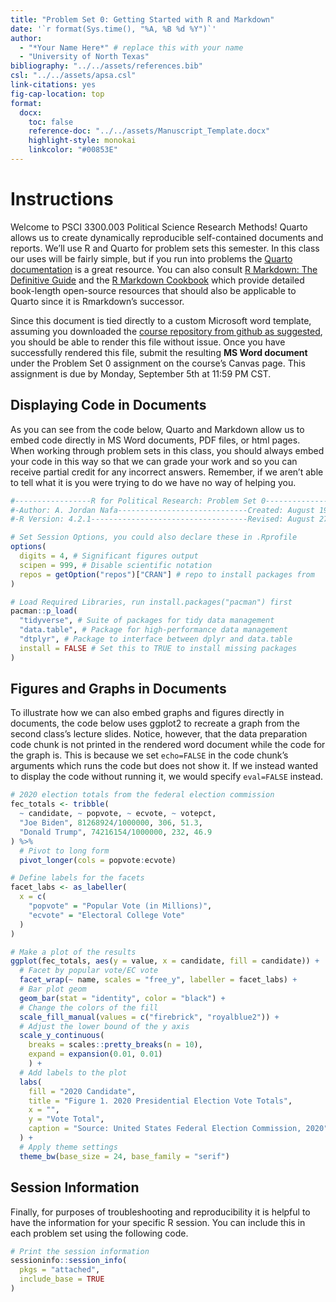 ```yaml
---
title: "Problem Set 0: Getting Started with R and Markdown"
date: '`r format(Sys.time(), "%A, %B %d %Y")`'
author:
  - "*Your Name Here*" # replace this with your name
  - "University of North Texas"
bibliography: "../../assets/references.bib"
csl: "../../assets/apsa.csl"
link-citations: yes
fig-cap-location: top
format: 
  docx:
    toc: false
    reference-doc: "../../assets/Manuscript_Template.docx"
    highlight-style: monokai
    linkcolor: "#00853E"
---
```


# Instructions

Welcome to PSCI 3300.003 Political Science Research Methods! Quarto allows us to create dynamically reproducible self-contained documents and reports. We'll use R and Quarto for problem sets this semester. In this class our uses will be fairly simple, but if you run into problems the [Quarto documentation](https://quarto.org/docs/guide/) is a great resource. You can also consult [R Markdown: The Definitive Guide](https://bookdown.org/yihui/rmarkdown/) and the [R Markdown Cookbook](https://bookdown.org/yihui/rmarkdown-cookbook/) which provide detailed book-length open-source resources that should also be applicable to Quarto since it is Rmarkdown's successor.

Since this document is tied directly to a custom Microsoft word template, assuming you downloaded the [course repository from github as suggested](https://github.com/ajnafa/psci-3300-political-science-research), you should be able to render this file without issue. Once you have successfully rendered this file, submit the resulting **MS Word document** under the Problem Set 0 assignment on the course's Canvas page. This assignment is due by Monday, September 5th at 11:59 PM CST.

## Displaying Code in Documents

As you can see from the code below, Quarto and Markdown allow us to embed code directly in MS Word documents, PDF files, or html pages. When working through problem sets in this class, you should always embed your code in this way so that we can grade your work and so you can receive partial credit for any incorrect answers. Remember, if we aren't able to tell what it is you were trying to do we have no way of helping you.

```r
#-----------------R for Political Research: Problem Set 0----------------------
#-Author: A. Jordan Nafa-----------------------------Created: August 19, 2022-#
#-R Version: 4.2.1-----------------------------------Revised: August 27, 2022-#

# Set Session Options, you could also declare these in .Rprofile
options(
  digits = 4, # Significant figures output
  scipen = 999, # Disable scientific notation
  repos = getOption("repos")["CRAN"] # repo to install packages from
)

# Load Required Libraries, run install.packages("pacman") first
pacman::p_load(
  "tidyverse", # Suite of packages for tidy data management 
  "data.table", # Package for high-performance data management 
  "dtplyr", # Package to interface between dplyr and data.table
  install = FALSE # Set this to TRUE to install missing packages
)

```

## Figures and Graphs in Documents

To illustrate how we can also embed graphs and figures directly in documents, the code below uses ggplot2 to recreate a graph from the second class's lecture slides. Notice, however, that the data preparation code chunk is not printed in the rendered word document while the code for the graph is. This is because we set `echo=FALSE` in the code chunk's arguments which runs the code but does not show it. If we instead wanted to display the code without running it, we would specify `eval=FALSE` instead.


```r

# 2020 election totals from the federal election commission
fec_totals <- tribble(
  ~ candidate, ~ popvote, ~ ecvote, ~ votepct,
  "Joe Biden", 81268924/1000000, 306, 51.3,
  "Donald Trump", 74216154/1000000, 232, 46.9
) %>% 
  # Pivot to long form
  pivot_longer(cols = popvote:ecvote)

# Define labels for the facets
facet_labs <- as_labeller(
  x = c(
    "popvote" = "Popular Vote (in Millions)",
    "ecvote" = "Electoral College Vote"
  )
)
```

```r
# Make a plot of the results
ggplot(fec_totals, aes(y = value, x = candidate, fill = candidate)) +
  # Facet by popular vote/EC vote
  facet_wrap(~ name, scales = "free_y", labeller = facet_labs) +
  # Bar plot geom
  geom_bar(stat = "identity", color = "black") +
  # Change the colors of the fill
  scale_fill_manual(values = c("firebrick", "royalblue2")) +
  # Adjust the lower bound of the y axis
  scale_y_continuous(
    breaks = scales::pretty_breaks(n = 10), 
    expand = expansion(0.01, 0.01)
    ) +
  # Add labels to the plot
  labs(
    fill = "2020 Candidate",
    title = "Figure 1. 2020 Presidential Election Vote Totals",
    x = "",
    y = "Vote Total",
    caption = "Source: United States Federal Election Commission, 2020"
  ) +
  # Apply theme settings
  theme_bw(base_size = 24, base_family = "serif")
```

## Session Information

Finally, for purposes of troubleshooting and reproducibility it is helpful to have the information for your specific R session. You can include this in each problem set using the following code.

```r
# Print the session information
sessioninfo::session_info(
  pkgs = "attached",
  include_base = TRUE
)
```